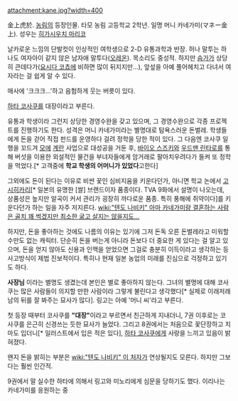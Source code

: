 attachment:kane.jpg?width=400


金上虎於. [[농림]]의 등장인물. 타모 농림 고등학교 2학년. 일명 머니 카네가미(マネー金上). 성우는 [[히가시우치 마리코]]

날카로운 느낌의 단발컷이 인상적인 여학생으로 2-D 유통과학과 반장. 허나 말투는 하나도 여자아이 같지 않은 남자애 말투다([[오레온]]). 목소리도 중성적. 하지만 [[슴가]]가 상당히 큰데다가([[요시다 코쵸]]에 비하면 많이 뒤지지만...), 앞섶을 아예 풀어헤치고 다녀서 여자라는 걸 쉽게 알 수 있다.

매사에 '크크크...'하고 음험하게 웃는 버릇이 있다.

[[하타 코사쿠]]를 대장이라고 부른다.

유통과 학생이라 그런지 상당한 경영수완을 갖고 있으며, 그 경영수완으로 각종 프로젝트를 진행하기도 한다. 성격은 머니 카네가미라는 별명대로 탐욕스러운 돈벌레. 학생들에게 돈을 걷어 직접 펀드를 운영하다 걸려 정학을 당한 적이 있다. 그 다음엔 코사쿠 일행을 꼬드겨 [[모에]] [[계란]] 사업으로 대성공을 거둔 후, [[스즈키 아카리|바이오 스즈키]]와 [[미야모토 린타로|우드맨 린타로]]를 통해 버섯을 이용한 외설적인 물건을 부녀자들에게 암거래로 팔아치우려다가 들켜 또 정학을 먹었다.[* 고객중에 '''학교 학생의 어머니가 있었다'''고한다]

그외에도 돈이 된다는 이유로 비싼 꽃인 심비지움을 키운다던가, 아니면 학교 논에서 [[고시히카리]][* 일본의 유명한 [쌀] 브랜드이자 품종이다. TVA 9화에서 설명이 나오는데, 상품성은 높지만 알곡이 커서 관리가 굉장히 까다로운 품종. 특히 풍해에 쥐약이다]를 키운다던가 하는 일을 자주 저지른다. [[wiki:"텐도 나비키" 아마 카네가미랑 결혼하는 사람은 골치 꽤 썩겠지만 최소한 굶고 살지는 않을지도...]]

하지만, 돈을 좋아하는 것에도 나름의 이유는 있기에 그저 돈독 오른 돈벌레라고 미워할 수만도 없는 캐릭터. 단순히 돈을 버는게 아니라 돈보다 더 중요한 게 있다는 걸 알고 있으며, 돈을 얻지 않아도 신용과 인맥을 얻었으면 그걸로 충분히 이득이라고 생각하는 등 사고방식이 제법 진보적이다. 특히나 현재 일본 농업의 미래를 진심으로 걱정하고 있기도 하다. 

'''사장님''' 이라는 별명도 생겼는데 본인은 별로 좋아하지 않는다. 그녀의 별명에 대해 코사쿠는 많은 사람들이 의지할 만한 사람이라 그렇게 불린다고 생각했다[* 실제로 이래저래 남의 뒤를 잘 봐주는 묘사가 많다]. 링고는 아예 '머니 씨'라고 부른다.

첫 등장 때부터 코사쿠를 '''"대장"'''이라고 부르면서 친근하게 지내더니, 7권 이후로는 코사쿠를 은근히 신경쓰는 듯한 묘사가 늘었다. 그리고 8권에서는 처음으로 꽃단장하고 치마도 입더니[* 일러스트에서 입은 적은 있다], [[하타 코사쿠]]에게 사랑을 느끼고 있음이 밝혀졌다.

왠지 돈을 밝히는 부분은 [[wiki:"텐도 나비키" 이 처자]]가 연상될지도 모른다. 하지만 그보다는 훨씬 인간적.

9권에서 말 실수한 하타에 의해서 링고와 미노리에게 심문을 당하기도 했다. 이리나는 카네가미를 응원하는 중
